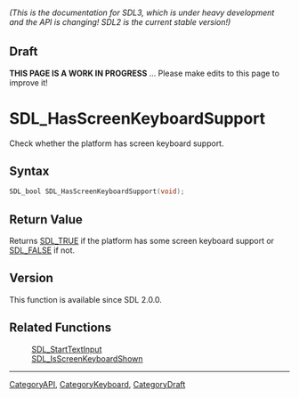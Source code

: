 ====== (This is the documentation for SDL3, which is under heavy development and the API is changing! SDL2 is the current stable version!) ======

== Draft ==

'''THIS PAGE IS A WORK IN PROGRESS''' ... Please make edits to this page to improve it!



<!-- #*^*^*^*^*See https://wiki.libsdl.org/SGFunctions for details on editing this page*^*^*^*^* -->
= SDL_HasScreenKeyboardSupport =

Check whether the platform has screen keyboard support.

== Syntax ==

<syntaxhighlight lang='c'>
SDL_bool SDL_HasScreenKeyboardSupport(void);
</syntaxhighlight>

== Return Value ==

Returns [[SDL_TRUE]] if the platform has some screen keyboard support or
[[SDL_FALSE]] if not.

== Version ==

This function is available since SDL 2.0.0.

== Related Functions ==

:[[SDL_StartTextInput]]
:[[SDL_IsScreenKeyboardShown]]

----
[[CategoryAPI]], [[CategoryKeyboard]], [[CategoryDraft]]
<!-- #See the Style Guide for instructions on editing the footer. -->


